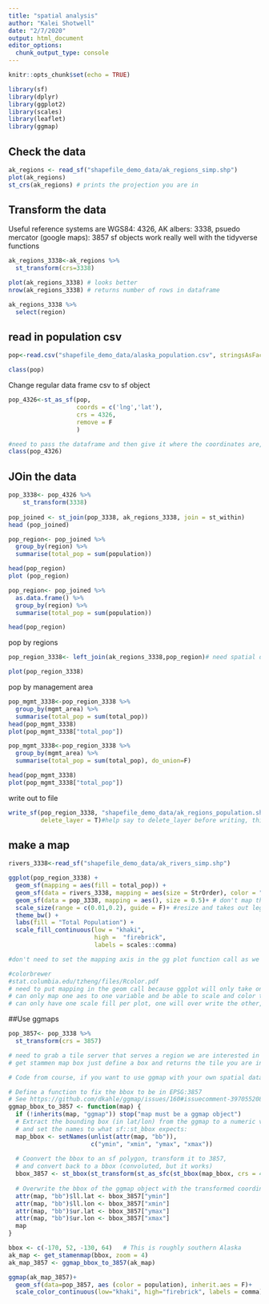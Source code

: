 ```yaml
---
title: "spatial analysis"
author: "Kalei Shotwell"
date: "2/7/2020"
output: html_document
editor_options: 
  chunk_output_type: console
---
```


```r
knitr::opts_chunk$set(echo = TRUE)
```

```r
library(sf)
library(dplyr)
library(ggplot2)
library(scales)
library(leaflet)
library(ggmap)

```

## Check the data
```r
ak_regions <- read_sf("shapefile_demo_data/ak_regions_simp.shp")
plot(ak_regions)
st_crs(ak_regions) # prints the projection you are in

```

## Transform the data
Useful reference systems are WGS84: 4326, AK albers: 3338, psuedo mercator (google maps): 3857
sf objects work really well with the tidyverse functions

```r
ak_regions_3338<-ak_regions %>% 
  st_transform(crs=3338)

plot(ak_regions_3338) # looks better
nrow(ak_regions_3338) # returns number of rows in dataframe

ak_regions_3338 %>% 
  select(region)
```

## read in population csv
```r
pop<-read.csv("shapefile_demo_data/alaska_population.csv", stringsAsFactors = F)

class(pop)

```
Change regular data frame csv to sf object

```r
pop_4326<-st_as_sf(pop,
                   coords = c('lng','lat'),
                   crs = 4326,
                   remove = F
                   )

#need to pass the dataframe and then give it where the coordinates are, and the unprojected data that it is. Use remove = F to keep the lat and long data in the dataframe rather than moving it to the geometrty sticky column. if you don't put in the crs part, then it will still draw but it will not 
class(pop_4326)

```
## JOin the data

```r

pop_3338<- pop_4326 %>% 
    st_transform(3338)
  
pop_joined <- st_join(pop_3338, ak_regions_3338, join = st_within)
head (pop_joined)

```

```r
pop_region<- pop_joined %>% 
  group_by(region) %>% 
  summarise(total_pop = sum(population))

head(pop_region)
plot (pop_region)

pop_region<- pop_joined %>% 
  as.data.frame() %>% 
  group_by(region) %>% 
  summarise(total_pop = sum(population))

head(pop_region)

```
pop by regions
```r
pop_region_3338<- left_join(ak_regions_3338,pop_region)# need spatial data on left side to keeep the geometry column around

plot(pop_region_3338)

```
pop by management area
```r
pop_mgmt_3338<-pop_region_3338 %>% 
  group_by(mgmt_area) %>% 
  summarise(total_pop = sum(total_pop))
head(pop_mgmt_3338)
plot(pop_mgmt_3338["total_pop"])

pop_mgmt_3338<-pop_region_3338 %>% 
  group_by(mgmt_area) %>% 
  summarise(total_pop = sum(total_pop), do_union=F)

head(pop_mgmt_3338)
plot(pop_mgmt_3338["total_pop"])

```
write out to file

```r
write_sf(pop_region_3338, "shapefile_demo_data/ak_regions_population.shp", 
         delete_layer = T)#help say to delete_layer before writing, this will overright

```

## make a map

```r
rivers_3338<-read_sf("shapefile_demo_data/ak_rivers_simp.shp")
```


```r
ggplot(pop_region_3338) +
  geom_sf(mapping = aes(fill = total_pop)) +
  geom_sf(data = rivers_3338, mapping = aes(size = StrOrder), color = "black")+
  geom_sf(data = pop_3338, mapping = aes(), size = 0.5)+ # don't map the points to size because you have already mapped size in the previous geom
  scale_size(range = c(0.01,0.2), guide = F)+ #resize and takes out legend
  theme_bw() +
  labs(fill = "Total Population") +
  scale_fill_continuous(low = "khaki", 
                        high =  "firebrick", 
                        labels = scales::comma)

#don't need to set the mapping axis in the gg plot function call as we did yeseterday, helpful to put the mapping objects inthe geom call

#colorbrewer
#stat.columbia.edu/tzheng/files/Rcolor.pdf
# need to put mapping in the geom call because ggplot will only take one mapping inthe main call and it would overwrite anything below it
# can only map one aes to one variable and be able to scale and color them
# can only have one scale fill per plot, one will over write the other, 
```
##Use ggmaps

```r
pop_3857<- pop_3338 %>% 
  st_transform(crs = 3857)

# need to grab a tile server that serves a region we are interested in
# get stammen map box just define a box and returns the tile you are interested in

# Code from course, if you want to use ggmap with your own spatial data, you have to use this, fixes the bounding box issue

# Define a function to fix the bbox to be in EPSG:3857
# See https://github.com/dkahle/ggmap/issues/160#issuecomment-397055208
ggmap_bbox_to_3857 <- function(map) {
  if (!inherits(map, "ggmap")) stop("map must be a ggmap object")
  # Extract the bounding box (in lat/lon) from the ggmap to a numeric vector, 
  # and set the names to what sf::st_bbox expects:
  map_bbox <- setNames(unlist(attr(map, "bb")), 
                       c("ymin", "xmin", "ymax", "xmax"))
  
  # Coonvert the bbox to an sf polygon, transform it to 3857, 
  # and convert back to a bbox (convoluted, but it works)
  bbox_3857 <- st_bbox(st_transform(st_as_sfc(st_bbox(map_bbox, crs = 4326)), 3857))
  
  # Overwrite the bbox of the ggmap object with the transformed coordinates 
  attr(map, "bb")$ll.lat <- bbox_3857["ymin"]
  attr(map, "bb")$ll.lon <- bbox_3857["xmin"]
  attr(map, "bb")$ur.lat <- bbox_3857["ymax"]
  attr(map, "bb")$ur.lon <- bbox_3857["xmax"]
  map
}

```

```r
bbox <- c(-170, 52, -130, 64)   # This is roughly southern Alaska
ak_map <- get_stamenmap(bbox, zoom = 4)
ak_map_3857 <- ggmap_bbox_to_3857(ak_map)

```

```r
ggmap(ak_map_3857)+
  geom_sf(data=pop_3857, aes (color = population), inherit.aes = F)+
  scale_color_continuous(low="khaki", high="firebrick", labels = comma)

```

